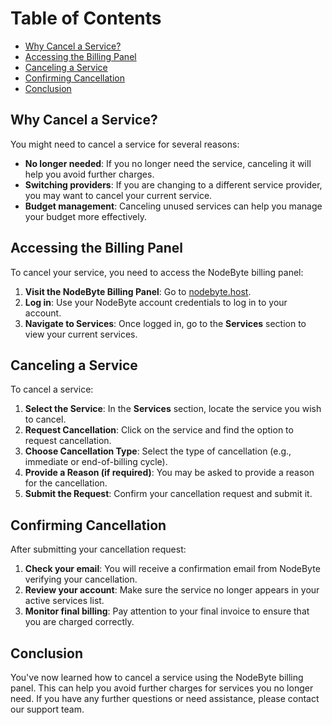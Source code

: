 # Table of Contents

- [Why Cancel a Service?](#why-cancel-a-service)
- [Accessing the Billing Panel](#accessing-the-billing-panel)
- [Canceling a Service](#canceling-a-service)
- [Confirming Cancellation](#confirming-cancellation)
- [Conclusion](#conclusion)

## Why Cancel a Service?

You might need to cancel a service for several reasons:

- **No longer needed**: If you no longer need the service, canceling it will help you avoid further charges.
- **Switching providers**: If you are changing to a different service provider, you may want to cancel your current service.
- **Budget management**: Canceling unused services can help you manage your budget more effectively.

## Accessing the Billing Panel

To cancel your service, you need to access the NodeByte billing panel:

1. **Visit the NodeByte Billing Panel**: Go to [nodebyte.host](https://nodebyte.host).
2. **Log in**: Use your NodeByte account credentials to log in to your account.
3. **Navigate to Services**: Once logged in, go to the **Services** section to view your current services.

## Canceling a Service

To cancel a service:

1. **Select the Service**: In the **Services** section, locate the service you wish to cancel.
2. **Request Cancellation**: Click on the service and find the option to request cancellation.
3. **Choose Cancellation Type**: Select the type of cancellation (e.g., immediate or end-of-billing cycle).
4. **Provide a Reason (if required)**: You may be asked to provide a reason for the cancellation.
5. **Submit the Request**: Confirm your cancellation request and submit it.

## Confirming Cancellation

After submitting your cancellation request:

1. **Check your email**: You will receive a confirmation email from NodeByte verifying your cancellation.
2. **Review your account**: Make sure the service no longer appears in your active services list.
3. **Monitor final billing**: Pay attention to your final invoice to ensure that you are charged correctly.

## Conclusion

You've now learned how to cancel a service using the NodeByte billing panel. This can help you avoid further charges for services you no longer need. If you have any further questions or need assistance, please contact our support team.
